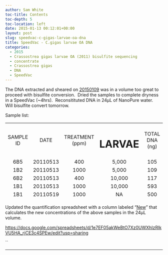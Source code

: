 ```yaml
---
author: Sam White
toc-title: Contents
toc-depth: 5
toc-location: left
date: 2015-01-13 00:12:01+00:00
layout: post
slug: speedvac-c-gigas-larvae-oa-dna
title: SpeedVac - C.gigas larvae OA DNA
categories:
  - 2015
  - Crassostrea gigas larvae OA (2011) bisulfite sequencing
  - concentrate
  - Crassostrea gigas
  - DNA
  - SpeedVac
---
```


The DNA extracted and sheared on [20150109](../2015-01-09-dna-isolation-c-gigas-larvae-from-2011-noaa-oa-experiment/index.qmd) was in a volume too great to proceed with bisulfite conversion.  Dried the samples to complete dryness in a SpeedVac (~4hrs).  Reconsitituted DNA in 24μL of NanoPure water.  Will bisulfite convert tomorrow.

Sample list:
<table width="263" style="height: 244px;" >
<tbody >
<tr >

<td style="text-align: center;" >SAMPLE ID
</td>

<td style="text-align: center;" >DATE
</td>

<td style="text-align: center;" >TREATMENT (ppm)
</td>

<td style="text-align: center;" ># LARVAE
</td>

<td style="text-align: center;" >TOTAL DNA (ng)
</td>
</tr>
<tr >

<td style="text-align: center;" >6B5
</td>

<td style="text-align: center;" >20110513
</td>

<td style="text-align: center;" >400
</td>

<td style="text-align: center;" >5,000
</td>

<td style="text-align: center;" >105
</td>
</tr>
<tr >

<td style="text-align: center;" >1B2
</td>

<td style="text-align: center;" >20110513
</td>

<td style="text-align: center;" >1000
</td>

<td style="text-align: center;" >5,000
</td>

<td style="text-align: center;" >109
</td>
</tr>
<tr >

<td style="text-align: center;" >6B2
</td>

<td style="text-align: center;" >20110513
</td>

<td style="text-align: center;" >400
</td>

<td style="text-align: center;" >10,000
</td>

<td style="text-align: center;" >117
</td>
</tr>
<tr >

<td style="text-align: center;" >1B1
</td>

<td style="text-align: center;" >20110513
</td>

<td style="text-align: center;" >1000
</td>

<td style="text-align: center;" >10,000
</td>

<td style="text-align: center;" >593
</td>
</tr>
<tr >

<td style="text-align: center;" >1B1
</td>

<td style="text-align: center;" >20110519
</td>

<td style="text-align: center;" >1000
</td>

<td style="text-align: center;" >NA
</td>

<td style="text-align: center;" >500
</td>
</tr>
<tr >

<td style="text-align: center;" >1B2
</td>

<td style="text-align: center;" >20110519
</td>

<td style="text-align: center;" >1000
</td>

<td style="text-align: center;" >NA
</td>

<td style="text-align: center;" >500
</td>
</tr>
<tr >

<td style="text-align: center;" >6B2
</td>

<td style="text-align: center;" >20110519
</td>

<td style="text-align: center;" >400
</td>

<td style="text-align: center;" >NA
</td>

<td style="text-align: center;" >269
</td>
</tr>
<tr >

<td style="text-align: center;" >6B1
</td>

<td style="text-align: center;" >20110519
</td>

<td style="text-align: center;" >400
</td>

<td style="text-align: center;" >NA
</td>

<td style="text-align: center;" >345
</td>
</tr>
</tbody>
</table>


Updated the quantification spreadsheet with a column labeled "[New](ug/uL)" that calculates the new concentrations of the above samples in the 24μL volume.

[https://docs.google.com/spreadsheets/d/1e7EF05akWeBtO7Xz0UWXhIzRlkVU5HA_rjCE3c4SPEw/edit?usp=sharing](https://docs.google.com/spreadsheets/d/1e7EF05akWeBtO7Xz0UWXhIzRlkVU5HA_rjCE3c4SPEw/edit?usp=sharing)

``



* * *




